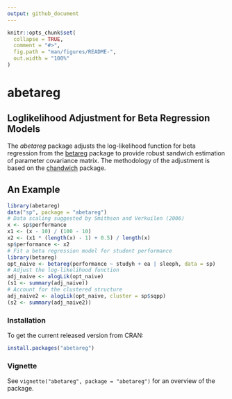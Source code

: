 ```yaml
---
output: github_document
---
```


<!-- README.md is generated from README.Rmd. Please edit that file -->

```r
knitr::opts_chunk$set(
  collapse = TRUE,
  comment = "#>",
  fig.path = "man/figures/README-",
  out.width = "100%"
)
```

# abetareg

<!-- badges: start -->
<!-- badges: end -->

## Loglikelihood Adjustment for Beta Regression Models

The *abetareg* package adjusts the log-likelihood function for beta regression from the [betareg](https://cran.r-project.org/package=betareg) package to provide robust sandwich estimation of parameter covariance matrix. The methodology of the adjustment is based on the [chandwich](https://cran.r-project.org/package=chandwich) package.

## An Example

```r
library(abetareg)
data("sp", package = "abetareg")
# Data scaling suggested by Smithson and Verkuilen (2006)
x <- sp$performance
x1 <- (x - 10) / (100 - 10)
x2 <- (x1 * (length(x) - 1) + 0.5) / length(x)
sp$performance <- x2
# Fit a beta regression model for student performance
library(betareg)
opt_naive <- betareg(performance ~ studyh + ea | sleeph, data = sp)
# Adjust the log-likelihood function
adj_naive <- alogLik(opt_naive)
(s1 <- summary(adj_naive))
# Account for the clustered structure
adj_naive2 <- alogLik(opt_naive, cluster = sp$sqpp)
(s2 <- summary(adj_naive2))
```

### Installation

To get the current released version from CRAN:

``` r
install.packages("abetareg")
```

### Vignette

See `vignette("abetareg", package = "abetareg")` for an overview of the package.
